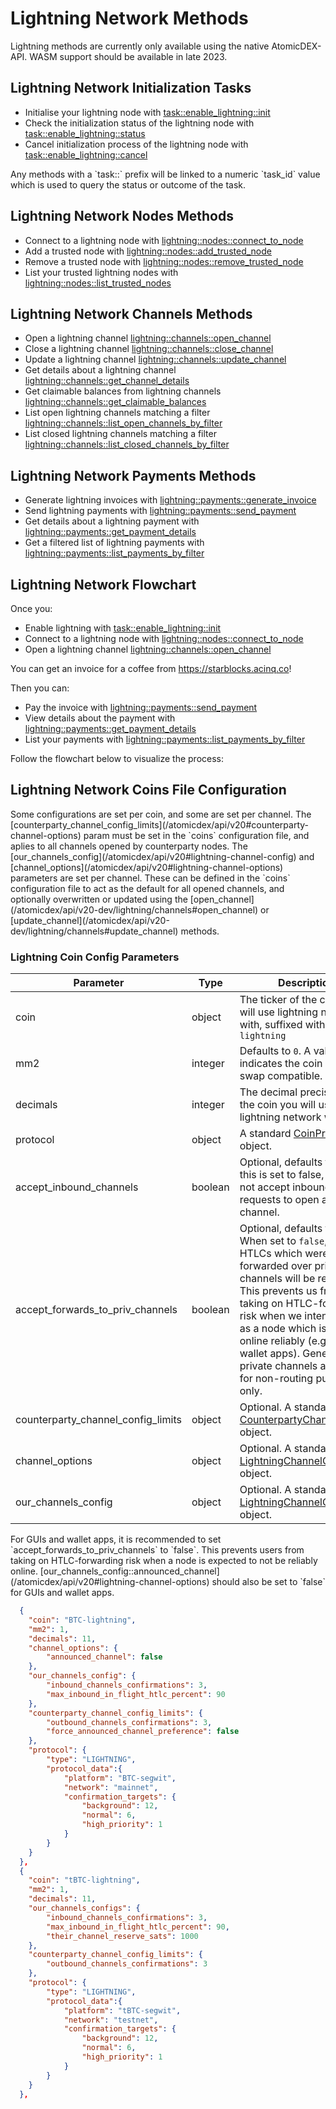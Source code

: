 
# Lightning Network Methods

<Note>
Lightning methods are currently only available using the native AtomicDEX-API. WASM support should be available in late 2023.
</Note>


## Lightning Network Initialization Tasks

- Initialise your lightning node with [task::enable_lightning::init](/atomicdex/api/v20-dev/lightning/activation#initialize-lightning)
- Check the initialization status of the lightning node with [task::enable_lightning::status](/atomicdex/api/v20-dev/lightning/activation#initialization-status)
- Cancel initialization process of the lightning node with [task::enable_lightning::cancel](/atomicdex/api/v20-dev/lightning/activation#cancel-initialization)

<Note>
Any methods with a `task::` prefix will be linked to a numeric `task_id` value which is used to query the status or outcome of the task.
</Note>


## Lightning Network Nodes Methods

- Connect to a lightning node with [lightning::nodes::connect_to_node](/atomicdex/api/v20-dev/lightning/nodes#connect-to-a-node)
- Add a trusted node with [lightning::nodes::add_trusted_node](/atomicdex/api/v20-dev/lightning/nodes#add-a-trusted-node)
- Remove a trusted node with [lightning::nodes::remove_trusted_node](/atomicdex/api/v20-dev/lightning/nodes#remove-a-trusted-node)
- List your trusted lightning nodes with [lightning::nodes::list_trusted_nodes](/atomicdex/api/v20-dev/lightning/nodes#list-trusted-nodes)


## Lightning Network Channels Methods

- Open a lightning channel [lightning::channels::open_channel](/atomicdex/api/v20-dev/lightning/channels#open-a-channel)
- Close a lightning channel [lightning::channels::close_channel](/atomicdex/api/v20-dev/lightning/channels#close-a-channel)
- Update a lightning channel [lightning::channels::update_channel](/atomicdex/api/v20-dev/lightning/channels#update-a-channel)
- Get details about a lightning channel [lightning::channels::get_channel_details](/atomicdex/api/v20-dev/lightning/channels#get-channel-details)
- Get claimable balances from lightning channels [lightning::channels::get_claimable_balances](/atomicdex/api/v20-dev/lightning/channels#get-claimable-balances)
- List open lightning channels matching a filter [lightning::channels::list_open_channels_by_filter](/atomicdex/api/v20-dev/lightning/channels#list-open-channels-by-filter)
- List closed lightning channels matching a filter [lightning::channels::list_closed_channels_by_filter](/atomicdex/api/v20-dev/lightning/channels#list-closed-channels-by-filter)


## Lightning Network Payments Methods

- Generate lightning invoices with [lightning::payments::generate_invoice](/atomicdex/api/v20-dev/lightning/payments#generate-an-invoice)
- Send lightning payments with [lightning::payments::send_payment](/atomicdex/api/v20-dev/lightning/payments#send-a-payment)
- Get details about a lightning payment with [lightning::payments::get_payment_details](/atomicdex/api/v20-dev/lightning/payments#get-payment-details)
- Get a filtered list of lightning payments with [lightning::payments::list_payments_by_filter](/atomicdex/api/v20-dev/lightning/payments#list-payments-by-filter)


## Lightning Network Flowchart

Once you:
- Enable lightning with [task::enable_lightning::init](/atomicdex/api/v20-dev/lightning/activation#init)
- Connect to a lightning node with [lightning::nodes::connect_to_node](/atomicdex/api/v20-dev/lightning/nodes#connect_to_node)
- Open a lightning channel [lightning::channels::open_channel](/atomicdex/api/v20-dev/lightning/channels#open_channel)

You can get an invoice for a coffee from https://starblocks.acinq.co!

Then you can:
- Pay the invoice with [lightning::payments::send_payment](/atomicdex/api/v20-dev/lightning/payments#send_payment)
- View details about the payment with [lightning::payments::get_payment_details](/atomicdex/api/v20-dev/lightning/payments#get_payment_details)
- List your payments with [lightning::payments::list_payments_by_filter](/atomicdex/api/v20-dev/lightning/payments#list_payments_by_filter)

Follow the flowchart below to visualize the process:

<OptimizedImage src={lightningflowchart} classNaming="w-full" alt="Lighning Network Flowchart" />


## Lightning Network Coins File Configuration

<Note>
Some configurations are set per coin, and some are set per channel. The [counterparty_channel_config_limits](/atomicdex/api/v20#counterparty-channel-options) param must be set in the `coins` configuration file, and aplies to all channels opened by counterparty nodes. The [our_channels_config](/atomicdex/api/v20#lightning-channel-config) and [channel_options](/atomicdex/api/v20#lightning-channel-options) parameters are set per channel. These can be defined in the `coins` configuration file to act as the default for all opened channels, and optionally overwritten or updated using the [open_channel](/atomicdex/api/v20-dev/lightning/channels#open_channel) or [update_channel](/atomicdex/api/v20-dev/lightning/channels#update_channel) methods.
</Note>


### Lightning Coin Config Parameters

| Parameter                          | Type    | Description                                                                                                     |
|------------------------------------|---------|-----------------------------------------------------------------------------------------------------------------|
| coin                               | object  | The ticker of the coin you will use lightning network with, suffixed with `-lightning`                          |
| mm2                                | integer | Defaults to `0`. A value of `1`, indicates the coin is atomic swap compatible.                                  |
| decimals                           | integer | The decimal precision of the coin you will use the lightning network with.                                      |
| protocol                           | object  | A standard [CoinProtocol](/atomicdex/api/v20#coin-protocol) object.                                             |
| accept_inbound_channels            | boolean | Optional, defaults to `true`. If this is set to false, we do not accept inbound requests to open a new channel. |
| accept_forwards_to_priv_channels   | boolean | Optional, defaults to `false`. When set to `false`, any HTLCs which were to be forwarded over private channels will be rejected. This prevents us from taking on HTLC-forwarding risk when we intend to run as a node which is not online reliably (e.g. GUI wallet apps). Generally, private channels are used for non-routing purposes only. |
| counterparty_channel_config_limits | object  | Optional. A standard [CounterpartyChannelConfig](/atomicdex/api/v20#counterparty-channel-options) object.       |
| channel_options                    | object  | Optional. A standard [LightningChannelOptions](/atomicdex/api/v20#lightning-channel-options) object.            |
| our_channels_config                | object  | Optional. A standard [LightningChannelConfig](/atomicdex/api/v20#lightning-channel-config) object.              |

<Note>
For GUIs and wallet apps, it is recommended to set `accept_forwards_to_priv_channels` to `false`. This prevents users from taking on HTLC-forwarding risk when a node is expected to not be reliably online. [our_channels_config::announced_channel](/atomicdex/api/v20#lightning-channel-options) should also be set to `false` for GUIs and wallet apps.
</Note>

<CollapsibleSection expandedText='Hide Example Config' collapsedText='Show Example Config'>

```json
  {
    "coin": "BTC-lightning",
    "mm2": 1,
    "decimals": 11,
    "channel_options": {
        "announced_channel": false
    },
    "our_channels_config": {
        "inbound_channels_confirmations": 3,
        "max_inbound_in_flight_htlc_percent": 90
    },
    "counterparty_channel_config_limits": {
        "outbound_channels_confirmations": 3,
        "force_announced_channel_preference": false
    },
    "protocol": {
        "type": "LIGHTNING",
        "protocol_data":{
            "platform": "BTC-segwit",
            "network": "mainnet",
            "confirmation_targets": {
                "background": 12,
                "normal": 6,
                "high_priority": 1
            }
        }
    }
  },
  {
    "coin": "tBTC-lightning",
    "mm2": 1,
    "decimals": 11,
    "our_channels_configs": {
        "inbound_channels_confirmations": 3,
        "max_inbound_in_flight_htlc_percent": 90,
        "their_channel_reserve_sats": 1000
    },
    "counterparty_channel_config_limits": { 
        "outbound_channels_confirmations": 3
    },
    "protocol": {
        "type": "LIGHTNING",
        "protocol_data":{
            "platform": "tBTC-segwit",
            "network": "testnet",
            "confirmation_targets": {
                "background": 12,
                "normal": 6,
                "high_priority": 1
            }
        }
    }
  },
```
</CollapsibleSection>
